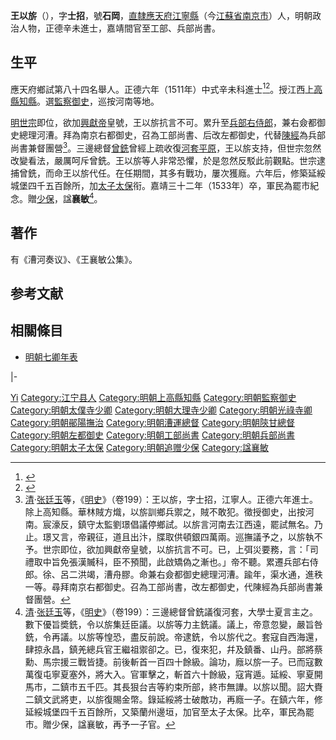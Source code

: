 {{Otheruses|other=谥号襄敏的其他王姓人物|王襄敏}}
{{明清人物信息框
| 姓名 = 王以旂
| 原名 =
| 圖片名稱= 
| 圖片大小 =
| 圖片說明 = 
| 最高職務 = 太子太保兵部尚書
| 國家 = 大明 
| 爵位 =
| 籍貫 = [[南直隸|直隸]][[應天府|應天府]][[江寧縣|江寧縣]]
| 族裔 = 
| 字號 = 字士招，號石岡
| 諡號 = 襄敏
| 出生日期 = 成化二十二年（1486年）
| 出生地點 =
| 逝世日期 = 嘉靖三十二年（1553年）
| 逝世地點 =
| 墓葬 =
| 配偶 = 
| 親屬 = 
| 出身 =
* 正德六年辛未科同進士出身
| 經歷 =
| 著作 =  
}}
'''王以旂'''（{{bd|1486年||1553年|catIdx=}}），字'''士招'''，號'''石岡'''，[[南直隸|直隸]][[應天府|應天府]][[江寧縣|江寧縣]]（今[[江蘇省|江蘇省]][[南京市|南京市]]）人，明朝政治人物，正德辛未進士，嘉靖間官至工部、兵部尚書。

== 生平 ==
應天府鄉試第八十四名舉人。正德六年（1511年）中式辛未科進士<ref>{{Cite book|title=《皇明贡举考》卷五|last=（明）[[张朝瑞|张朝瑞]]|first=|publisher=《续修四库全书》史部第828册|year=|isbn=|location=|pages=}}</ref><ref>{{Cite book|title=贡举志五种 上|last=鲁小俊，江俊伟著|first=|publisher=武汉：武汉大学出版社|year=2009|isbn=978-7-307-07043-1|location=|pages=}}</ref>。授江西[[上高縣|上高縣]][[知縣|知縣]]。選[[監察御史|監察御史]]，巡按河南等地。

[[明世宗|明世宗]]即位，欲加[[興獻帝|興獻帝]]皇號，王以旂抗言不可。累升至[[兵部右侍郎|兵部右侍郎]]，兼右僉都御史總理河漕。拜為南京右都御史，召為工部尚書、后改左都御史，代替[[陳經|陳經]]為兵部尚書兼督團營<ref>[[清|清]]·[[张廷玉|张廷玉]]等，《[[明史|明史]]》（卷199）：王以旂，字士招，江寧人。正德六年進士。除上高知縣。華林賊方熾，以旂訓鄉兵禦之，賊不敢犯。徵授御史，出按河南。宸濠反，鎮守太監劉璟倡議停鄉試。以旂言河南去江西遠，罷試無名。乃止。璟又言，帝親征，道且出汴，牒取供頓銀四萬兩。巡撫議予之，以旂執不予。世宗即位，欲加興獻帝皇號，以旂抗言不可。已，上弭災要務，言：「司禮取中旨免張漢贓科，臣不預聞，此啟矯偽之漸也。」帝不聽。累遷兵部右侍郎。徐、呂二洪竭，漕舟膠。命兼右僉都御史總理河漕。踰年，渠水通，進秩一等。尋拜南京右都御史。召為工部尚書，改左都御史，代陳經為兵部尚書兼督團營。</ref>。三邊總督[[曾銑|曾銑]]曾經上疏收復[[河套平原|河套平原]]，王以旂支持，但世宗忽然改變看法，嚴厲呵斥曾銑。王以旂等人非常恐懼，於是忽然反駁此前觀點。世宗逮捕曾銑，而命王以旂代任。在任期間，其多有戰功，屢次獲廕。六年后，修築延綏城堡四千五百餘所，加[[太子太保|太子太保]]衔。嘉靖三十二年（1533年）卒，軍民為罷市紀念。贈[[少保|少保]]，諡'''襄敏'''<ref>[[清|清]]·[[张廷玉|张廷玉]]等，《[[明史|明史]]》（卷199）：三邊總督曾銑議復河套，大學士夏言主之。數下優旨奬銑，令以旂集廷臣議。以旂等力主銑議。議上，帝意忽變，嚴旨咎銑，令再議。以旂等惶恐，盡反前說。帝逮銑，令以旂代之。套寇自西海還，肆掠永昌，鎮羌總兵官王繼祖禦卻之。已，復來犯，幷及鎮番、山丹。部將蔡勳、馬宗援三戰皆捷。前後斬首一百四十餘級。論功，廕以旂一子。已而寇數萬復屯寧夏塞外，將大入。官軍擊之，斬首六十餘級，寇宵遁。延綏、寧夏開馬市，二鎮市五千匹。其長狠台吉等約束所部，終市無譁。以旂以聞。詔大賚二鎮文武將吏，以旂復賜金幣。錄延綏將士破敵功，再廕一子。在鎮六年，修延綏城堡四千五百餘所，又築蘭州邊垣，加官至太子太保。比卒，軍民為罷市。贈少保，諡襄敏，再予一子官。</ref>。

== 著作 ==
有《漕河奏议》、《王襄敏公集》。

== 参考文献 ==
{{reflist}}

== 相關條目 ==
* [[明朝七卿年表|明朝七卿年表]]

{{start box}}
{{s-off}}
{{s-before|[[童旭|童旭]]}}
{{s-title|明朝上高縣知縣|正德年間}}
{{s-after|[[張翀_(弘治進士)|張翀]]}}
|-
{{succession box|[[甘為霖_(明朝)|甘為霖]]|[[文明_(明朝)|文明]]|[[明朝工部尚書|明朝工部尚書]]|1546年-1547年}}
{{succession box|[[陳經|陳經]]|[[劉儲秀|劉儲秀]]|[[明朝兵部尚書|明朝兵部尚書]]|1547年-1548年}}
{{end box}}

{{正德六年辛未科殿試金榜}}

{{Authority control}}
{{DEFAULTSORT:Wang王}}
[[Category:王姓|Yi]]
[[Category:江宁县人|Category:江宁县人]]
[[Category:明朝上高縣知縣|Category:明朝上高縣知縣]]
[[Category:明朝監察御史|Category:明朝監察御史]]
[[Category:明朝太僕寺少卿|Category:明朝太僕寺少卿]]
[[Category:明朝大理寺少卿|Category:明朝大理寺少卿]]
[[Category:明朝光祿寺卿|Category:明朝光祿寺卿]]
[[Category:明朝鄖陽撫治|Category:明朝鄖陽撫治]]
[[Category:明朝漕運總督|Category:明朝漕運總督]]
[[Category:明朝陝甘總督|Category:明朝陝甘總督]]
[[Category:明朝左都御史|Category:明朝左都御史]]
[[Category:明朝工部尚書|Category:明朝工部尚書]]
[[Category:明朝兵部尚書|Category:明朝兵部尚書]]
[[Category:明朝太子太保|Category:明朝太子太保]]
[[Category:明朝追赠少保|Category:明朝追赠少保]]
[[Category:諡襄敏|Category:諡襄敏]]